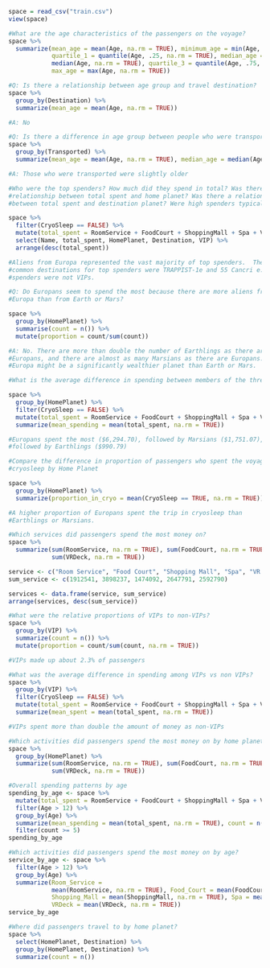 ```{R}
space = read_csv("train.csv")
view(space)
```

```{R}
#What are the age characteristics of the passengers on the voyage?
space %>%
  summarize(mean_age = mean(Age, na.rm = TRUE), minimum_age = min(Age, na.rm = TRUE), 
            quartile_1 = quantile(Age, .25, na.rm = TRUE), median_age = 
            median(Age, na.rm = TRUE), quartile_3 = quantile(Age, .75, na.rm = TRUE), 
            max_age = max(Age, na.rm = TRUE))
```

```{R}
#Q: Is there a relationship between age group and travel destination?
space %>%
  group_by(Destination) %>%
  summarize(mean_age = mean(Age, na.rm = TRUE))

#A: No
```

```{R}
#Q: Is there a difference in age group between people who were transported and people who were not?
space %>%
  group_by(Transported) %>%
  summarize(mean_age = mean(Age, na.rm = TRUE), median_age = median(Age, na.rm = TRUE))

#A: Those who were transported were slightly older
```

```{R}
#Who were the top spenders? How much did they spend in total? Was there a
#relationship between total spent and home planet? Was there a relationship 
#between total spent and destination planet? Were high spenders typically VIPs?

space %>%
  filter(CryoSleep == FALSE) %>%
  mutate(total_spent = RoomService + FoodCourt + ShoppingMall + Spa + VRDeck) %>%
  select(Name, total_spent, HomePlanet, Destination, VIP) %>%
  arrange(desc(total_spent))

#Aliens from Europa represented the vast majority of top spenders.  The most
#common destinations for top spenders were TRAPPIST-1e and 55 Cancri e. Most top
#spenders were not VIPs.
```

```{R}
#Q: Do Europans seem to spend the most because there are more aliens from 
#Europa than from Earth or Mars?

space %>%
  group_by(HomePlanet) %>%
  summarise(count = n()) %>%
  mutate(proportion = count/sum(count))

#A: No. There are more than double the number of Earthlings as there are 
#Europans, and there are almost as many Marsians as there are Europans. So 
#Europa might be a significantly wealthier planet than Earth or Mars.
```

```{R}
#What is the average difference in spending between members of the three planets?

space %>%
  group_by(HomePlanet) %>%
  filter(CryoSleep == FALSE) %>%
  mutate(total_spent = RoomService + FoodCourt + ShoppingMall + Spa + VRDeck) %>%
  summarize(mean_spending = mean(total_spent, na.rm = TRUE))

#Europans spent the most ($6,294.70), followed by Marsians ($1,751.07),
#followed by Earthlings ($990.79)
```

```{R}
#Compare the difference in proportion of passengers who spent the voyage in 
#cryosleep by Home Planet

space %>%
  group_by(HomePlanet) %>%
  summarize(proportion_in_cryo = mean(CryoSleep == TRUE, na.rm = TRUE))

#A higher proportion of Europans spent the trip in cryosleep than
#Earthlings or Marsians.
```

```{R}
#Which services did passengers spend the most money on?
space %>%
  summarize(sum(RoomService, na.rm = TRUE), sum(FoodCourt, na.rm = TRUE), sum(ShoppingMall, na.rm = TRUE), sum(Spa, na.rm = TRUE), 
            sum(VRDeck, na.rm = TRUE))

service <- c("Room Service", "Food Court", "Shopping Mall", "Spa", "VR Deck")
sum_service <- c(1912541, 3898237, 1474092, 2647791, 2592790)

services <- data.frame(service, sum_service)
arrange(services, desc(sum_service))

```

```{R}
#What were the relative proportions of VIPs to non-VIPs?
space %>%
  group_by(VIP) %>%
  summarize(count = n()) %>%
  mutate(proportion = count/sum(count, na.rm = TRUE))

#VIPs made up about 2.3% of passengers
```

```{R}
#What was the average difference in spending among VIPs vs non VIPs?
space %>%
  group_by(VIP) %>%
  filter(CryoSleep == FALSE) %>%
  mutate(total_spent = RoomService + FoodCourt + ShoppingMall + Spa + VRDeck) %>%
  summarize(mean_spent = mean(total_spent, na.rm = TRUE))

#VIPs spent more than double the amount of money as non-VIPs
```

```{R}
#Which activities did passengers spend the most money on by home planet?
space %>%
  group_by(HomePlanet) %>%
  summarize(sum(RoomService, na.rm = TRUE), sum(FoodCourt, na.rm = TRUE), sum(ShoppingMall, na.rm = TRUE), sum(Spa, na.rm = TRUE), 
            sum(VRDeck, na.rm = TRUE))
```

```{R}
#Overall spending patterns by age
spending_by_age <- space %>%
  mutate(total_spent = RoomService + FoodCourt + ShoppingMall + Spa + VRDeck) %>%
  filter(Age > 12) %>%
  group_by(Age) %>%
  summarize(mean_spending = mean(total_spent, na.rm = TRUE), count = n()) %>%
  filter(count >= 5)
spending_by_age
```

```{R}
#Which activities did passengers spend the most money on by age?
service_by_age <- space %>%
  filter(Age > 12) %>%
  group_by(Age) %>%
  summarize(Room_Service = 
            mean(RoomService, na.rm = TRUE), Food_Court = mean(FoodCourt, na.rm = TRUE), 
            Shopping_Mall = mean(ShoppingMall, na.rm = TRUE), Spa = mean(Spa, na.rm = TRUE), 
            VRDeck = mean(VRDeck, na.rm = TRUE))
service_by_age
```


```{R}
#Where did passengers travel to by home planet?
space %>%
  select(HomePlanet, Destination) %>%
  group_by(HomePlanet, Destination) %>%
  summarize(count = n())
```


